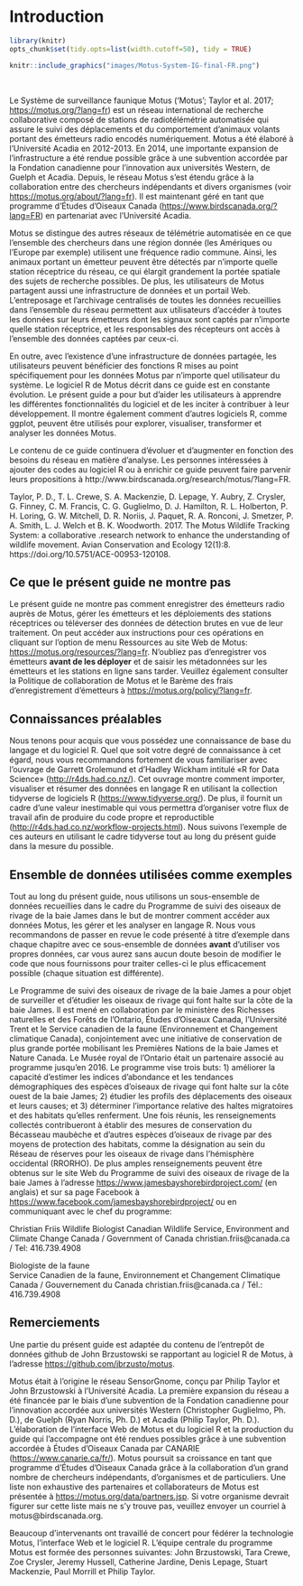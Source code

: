 # Introduction {#introduction}
```r

library(knitr)
opts_chunk$set(tidy.opts=list(width.cutoff=50), tidy = TRUE)

```

```r
knitr::include_graphics("images/Motus-System-IG-final-FR.png")
```

 <br>

Le Système de surveillance faunique Motus ('Motus'; Taylor et al. 2017; <https://motus.org/?lang=fr>) est un réseau international de recherche collaborative composé de stations de radiotélémétrie automatisée qui assure le suivi des déplacements et du comportement d'animaux volants portant des émetteurs radio encodés numériquement. Motus a été élaboré à l'Université Acadia en 2012-2013. En 2014, une importante expansion de l'infrastructure a été rendue possible grâce à une subvention accordée par la Fondation canadienne pour l'innovation aux universités Western, de Guelph et Acadia. Depuis, le réseau Motus s'est étendu grâce à la collaboration entre des chercheurs indépendants et divers organismes (voir <https://motus.org/about/?lang=fr>). Il est maintenant géré en tant que programme d'Études d'Oiseaux Canada (<https://www.birdscanada.org/?lang=FR>) en partenariat avec l'Université Acadia. 

Motus se distingue des autres réseaux de télémétrie automatisée en ce que l’ensemble des chercheurs dans une région donnée (les Amériques ou l’Europe par exemple) utilisent une fréquence radio commune. Ainsi, les animaux portant un émetteur peuvent être détectés par n’importe quelle station réceptrice du réseau, ce qui élargit grandement la portée spatiale des sujets de recherche possibles. De plus, les utilisateurs de Motus partagent aussi une infrastructure de données et un portail Web. L’entreposage et l’archivage centralisés de toutes les données recueillies dans l’ensemble du réseau permettent aux utilisateurs d’accéder à toutes les données sur leurs émetteurs dont les signaux sont captés par n’importe quelle station réceptrice, et les responsables des récepteurs ont accès à l’ensemble des données captées par ceux-ci.

En outre, avec l'existence d’une infrastructure de données partagée, les utilisateurs peuvent bénéficier des fonctions R mises au point spécifiquement pour les données Motus par n’importe quel utilisateur du système. Le logiciel R de Motus décrit dans ce guide est en constante évolution. Le présent guide a pour but d’aider les utilisateurs à apprendre les différentes fonctionnalités du logiciel et de les inciter à contribuer à leur développement. Il montre également comment d’autres logiciels R, comme ggplot, peuvent être utilisés pour explorer, visualiser, transformer et analyser les données Motus. 

Le contenu de ce guide continuera d’évoluer et d’augmenter en fonction des besoins du réseau en matière d’analyse. Les personnes intéressées à ajouter des codes au logiciel R ou à enrichir ce guide peuvent faire parvenir leurs propositions à http://www.birdscanada.org/research/motus/?lang=FR.  

Taylor, P. D., T. L. Crewe, S. A. Mackenzie, D. Lepage, Y. Aubry, Z. Crysler, G. Finney, C. M. Francis, C. G. Guglielmo, D. J. Hamilton, R. L. Holberton, P. H. Loring, G. W. Mitchell, D. R. Noriis, J. Paquet, R. A. Ronconi, J. Smetzer, P. A. Smith, L. J. Welch et B. K. Woodworth. 2017. The Motus Wildlife Tracking System: a collaborative .research network to enhance the understanding of wildlife movement. Avian Conservation and Ecology 12(1):8. https://doi.org/10.5751/ACE-00953-120108.

## Ce que le présent guide ne montre pas {#whatBookCovers}

Le présent guide ne montre pas comment enregistrer des émetteurs radio auprès de Motus, gérer les émetteurs et les déploiements des stations réceptrices ou téléverser des données de détection brutes en vue de leur traitement. On peut accéder aux instructions pour ces opérations en cliquant sur l’option de menu Ressources au site Web de Motus: <https://motus.org/resources/?lang=fr>. N’oubliez pas d’enregistrer vos émetteurs **avant de les déployer** et de saisir les métadonnées sur les émetteurs et les stations en ligne sans tarder. Veuillez également consulter la Politique de collaboration de Motus et le Barème des frais d’enregistrement d’émetteurs à <https://motus.org/policy/?lang=fr>.

## Connaissances préalables {#prerequisites}

Nous tenons pour acquis que vous possédez une connaissance de base du langage et du logiciel R. Quel que soit votre degré de connaissance à cet égard, nous vous recommandons fortement de vous familiariser avec l’ouvrage de Garrett Grolemund et d’Hadley Wickham intitulé «R for Data Science» (<http://r4ds.had.co.nz/>). Cet ouvrage montre comment importer, visualiser et résumer des données en langage R en utilisant la collection tidyverse de logiciels R (<https://www.tidyverse.org/>). De plus, il fournit un cadre d’une valeur inestimable qui vous permettra d’organiser votre flux de travail afin de produire du code propre et reproductible (<http://r4ds.had.co.nz/workflow-projects.html>). Nous suivons l’exemple de ces auteurs en utilisant le cadre tidyverse tout au long du présent guide dans la mesure du possible.

## Ensemble de données utilisées comme exemples {#sampleData}

Tout au long du présent guide, nous utilisons un sous-ensemble de données recueillies dans le cadre du Programme de suivi des oiseaux de rivage de la baie James dans le but de montrer comment accéder aux données Motus, les gérer et les analyser en langage R. Nous vous recommandons de passer en revue le code présenté à titre d'exemple dans chaque chapitre avec ce sous-ensemble de données **avant** d’utiliser vos propres données, car vous aurez sans aucun doute besoin de modifier le code que nous fournissons pour traiter celles-ci le plus efficacement possible (chaque situation est différente).

Le Programme de suivi des oiseaux de rivage de la baie James a pour objet de surveiller et d’étudier les oiseaux de rivage qui font halte sur la côte de la baie James. Il est mené en collaboration par le ministère des Richesses naturelles et des Forêts de l’Ontario, Études d’Oiseaux Canada, l’Université Trent et le Service canadien de la faune (Environnement et Changement climatique Canada), conjointement avec une initiative de conservation de plus grande portée mobilisant les Premières Nations de la baie James et Nature Canada. Le Musée royal de l’Ontario était un partenaire associé au programme jusqu’en 2016. Le programme vise trois buts: 1) améliorer la capacité d’estimer les indices d’abondance et les tendances démographiques des espèces d’oiseaux de rivage qui font halte sur la côte ouest de la baie James; 2) étudier les profils des déplacements des oiseaux et leurs causes; et 3) déterminer l’importance relative des haltes migratoires et des habitats qu’elles renferment. Une fois réunis, les renseignements collectés contribueront à établir des mesures de conservation du Bécasseau maubèche et d’autres espèces d’oiseaux de rivage par des moyens de protection des habitats, comme la désignation au sein du Réseau de réserves pour les oiseaux de rivage dans l’hémisphère occidental (RRORHO). De plus amples renseignements peuvent être obtenus sur le site Web du Programme de suivi des oiseaux de rivage de la baie James à l’adresse <https://www.jamesbayshorebirdproject.com/> (en anglais) et sur sa page Facebook à <https://www.facebook.com/jamesbayshorebirdproject/> ou en communiquant avec le chef du programme:

Christian Friis
Wildlife Biologist
Canadian Wildlife Service, Environment and Climate Change Canada / Government of Canada 
christian.friis@canada.ca / Tel: 416.739.4908
 
Biologiste de la faune  
Service Canadien de la faune, Environnement et Changement Climatique Canada / Gouvernement du Canada 
christian.friis@canada.ca / Tél.: 416.739.4908 

## Remerciements {#acknowledgements}

Une partie du présent guide est adaptée du contenu de l’entrepôt de données github de John Brzustowski se rapportant au logiciel R de Motus, à l'adresse <https://github.com/jbrzusto/motus>.

Motus était à l’origine le réseau SensorGnome, conçu par Philip Taylor et John Brzustowski à l’Université Acadia. La première expansion du réseau a été financée par le biais d’une subvention de la Fondation canadienne pour l’innovation accordée aux universités Western (Christopher Guglielmo, Ph. D.), de Guelph (Ryan Norris, Ph. D.) et Acadia (Philip Taylor, Ph. D.). L’élaboration de l’interface Web de Motus et du logiciel R et la production du guide qui l’accompagne ont été rendues possibles grâce à une subvention accordée à Études d’Oiseaux Canada par CANARIE (<https://www.canarie.ca/fr/>). Motus poursuit sa croissance en tant que programme d’Études d’Oiseaux Canada grâce à la collaboration d’un grand nombre de chercheurs indépendants, d’organismes et de particuliers. Une liste non exhaustive des partenaires et collaborateurs de Motus est présentée à <https://motus.org/data/partners.jsp>. Si votre organisme devrait figurer sur cette liste mais ne s’y trouve pas, veuillez envoyer un courriel à motus@birdscanada.org.

Beaucoup d’intervenants ont travaillé de concert pour fédérer la technologie Motus, l’interface Web et le logiciel R. L’équipe centrale du programme Motus est formée des personnes suivantes: John Brzustowski, Tara Crewe, Zoe Crysler, Jeremy Hussell, Catherine Jardine, Denis Lepage, Stuart Mackenzie, Paul Morrill et Philip Taylor.